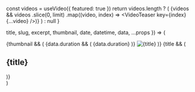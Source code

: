 
  const videos = useVideo({ featured: true })
  return videos.length ? (
    <Container my="10">
      <Grid col="1|1|2|3" gap="6|8|10|14">
        {videos &&
          videos
            .slice(0, limit)
            .map((video, index) => <VideoTeaser key={index} {...video} />)}
      </Grid>
    </Container>
  ) : null
}

  title,
  slug,
  excerpt,
  thumbnail,
  date,
  datetime,
  data,
  ...props
}) => (
  <Article position="relative" {...props}>
    {thumbnail && (
      <Link href={slug} d="block" position="relative">
        {data.duration && (
          <Span
            color="white"
            bg="primary"
            rounded="md"
            bottom="4"
            right="4"
            zIndex="100"
            px="2"
            py="1"
            fontSize="sm"
            position="absolute"
          >
            {data.duration}
          </Span>
        )}
        <Image
          src={thumbnail}
          title={title}
          alt={title}
          aspectRatio={16 / 9}
          rounded="lg"
          overflow="hidden"
          w="full"
        />
      </Link>
    )}
    {title && (
      <Link href={slug}>
        <H2 mt="4" fontSize="xl" hoverColor="primary">
          {title}
        </H2>
      </Link>
    )}
  </Article>
)
